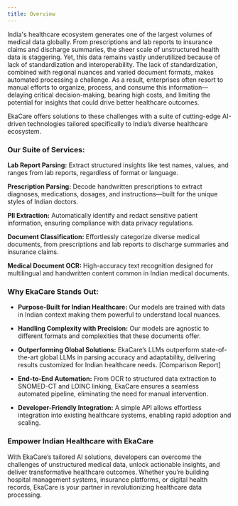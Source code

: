 ```yaml
---
title: Overview
---
```


India's healthcare ecosystem generates one of the largest volumes of medical data globally. 
From prescriptions and lab reports to insurance claims and discharge summaries, the sheer scale of unstructured health data is staggering. 
Yet, this data remains vastly underutilized because of lack of standardization and interoperability. 
The lack of standardization, combined with regional nuances and varied document formats, makes automated processing a challenge. 
As a result, enterprises often resort to manual efforts to organize, process, and consume this information—delaying critical decision-making, 
bearing high costs, and limiting the potential for insights that could drive better healthcare outcomes.

EkaCare offers solutions to these challenges with a suite of cutting-edge AI-driven technologies tailored specifically to India’s diverse 
healthcare ecosystem.

### Our Suite of Services:
**Lab Report Parsing:** 
Extract structured insights like test names, values, and ranges from lab reports, regardless of format or language.

**Prescription Parsing:** 
Decode handwritten prescriptions to extract diagnoses, medications, dosages, and instructions—built for the unique styles of Indian doctors.

**PII Extraction:**
 Automatically identify and redact sensitive patient information, ensuring compliance with data privacy regulations.

**Document Classification:** Effortlessly categorize diverse medical documents, from prescriptions and lab reports to discharge summaries and insurance claims.

**Medical Document OCR:** High-accuracy text recognition designed for multilingual and handwritten content common in Indian medical documents.

### Why EkaCare Stands Out:

- **Purpose-Built for Indian Healthcare:**
Our models are trained with data in Indian context making them powerful to understand local nuances.

- **Handling Complexity with Precision:**
Our models are agnostic to different formats and complexities that these documents offer.

- **Outperforming Global Solutions:**
EkaCare’s LLMs outperform state-of-the-art global LLMs in parsing accuracy and adaptability, delivering results customized for Indian healthcare needs. [Comparison Report]

- **End-to-End Automation:**
From OCR to structured data extraction to SNOMED-CT and LOINC linking, EkaCare ensures a seamless automated pipeline, eliminating the need for manual intervention.

- **Developer-Friendly Integration:**
A simple API allows effortless integration into existing healthcare systems, enabling rapid adoption and scaling.

### Empower Indian Healthcare with EkaCare
With EkaCare’s tailored AI solutions, developers can overcome the challenges of unstructured medical data, unlock actionable insights, 
and deliver transformative healthcare outcomes. Whether you’re building hospital management systems, insurance platforms, 
or digital health records, EkaCare is your partner in revolutionizing healthcare data processing.